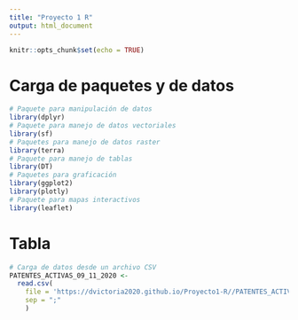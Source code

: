 ```yaml
---
title: "Proyecto 1 R"
output: html_document
---
```


```r
knitr::opts_chunk$set(echo = TRUE)
```

# Carga de paquetes y de datos

```r
# Paquete para manipulación de datos
library(dplyr)
# Paquete para manejo de datos vectoriales
library(sf)
# Paquetes para manejo de datos raster
library(terra)
# Paquete para manejo de tablas
library(DT)
# Paquetes para graficación
library(ggplot2)
library(plotly)
# Paquete para mapas interactivos
library(leaflet)
```

# Tabla

```r
# Carga de datos desde un archivo CSV
PATENTES_ACTIVAS_09_11_2020 <-   
  read.csv(
    file = 'https://dvictoria2020.github.io/Proyecto1-R//PATENTES_ACTIVAS_09_11_2020.csv',
    sep = ";"
    )
```